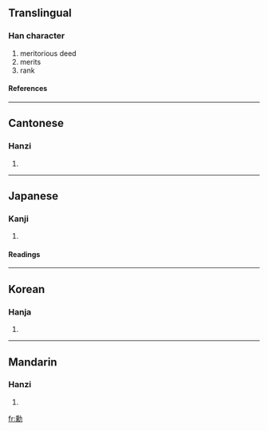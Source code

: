 {{see|勛}}

==Translingual==
===Han character===
{{Han char|rad=力|as=14|sn=16|four=2432<sub>7</sub>|canj=竹火大尸 (HFKS)}}
# meritorious deed
# merits
# rank
====References====
{{Han ref|kx=0149.370|dkj=02465|dj=0338.030|hdz=10381.190|uh=52F3|ud=21235|bh=BEB1|bd=48817}}
----
==Cantonese==
===Hanzi===
{{yue-hanzi|jyut=|y=fan1}}
# {{defn|Cantonese}}
----
==Japanese==
===Kanji===
{{ja-kanji|grade=|rs=力14}}
# {{defn|Japanese}} 
====Readings====
{{ja-readings|on=[[くん]] (kun)|kun=[[いさお]] (isao)}}
----
==Korean==
===Hanja===
{{ko-hanja|hangeul=훈|rv=hun|mr=hun}}
# {{defn|Korean}}
----
==Mandarin==
===Hanzi===
{{cmn-hanzi|pin=[[xūn]] (xun1)|wg=hsün<sup>1</sup>}}
# {{defn|Mandarin}}

[[fr:勳]]
